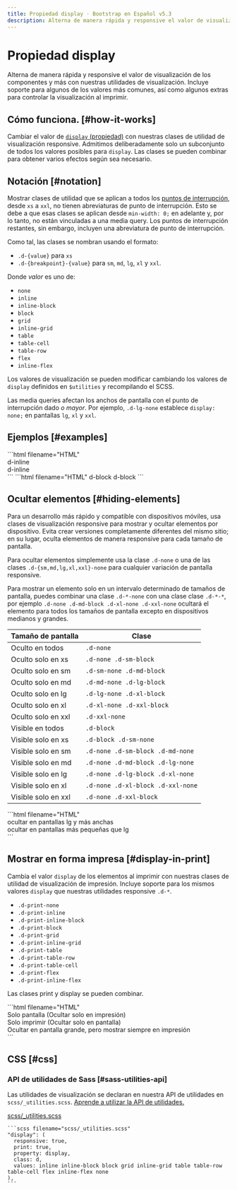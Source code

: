 ```yaml
---
title: Propiedad display · Bootstrap en Español v5.3
description: Alterna de manera rápida y responsive el valor de visualización de los componentes y más con nuestras utilidades de visualización. Incluye soporte para algunos de los valores más comunes, así como algunos extras para controlar la visualización al imprimir.
---
```


# Propiedad display

Alterna de manera rápida y responsive el valor de visualización de los componentes y más con nuestras utilidades de visualización. Incluye soporte para algunos de los valores más comunes, así como algunos extras para controlar la visualización al imprimir.

Cómo funciona. [#how-it-works]
-------------------------------

Cambiar el valor de [`display` (propiedad)](https://developer.mozilla.org/en-US/docs/Web/CSS/display) con nuestras clases de utilidad de visualización responsive. Admitimos deliberadamente solo un subconjunto de todos los valores posibles para `display`. Las clases se pueden combinar para obtener varios efectos según sea necesario.

Notación [#notation]
---------------------

Mostrar clases de utilidad que se aplican a todos los [puntos de interrupción](/docs/5.3/layout/breakpoints/), desde `xs` a `xxl`, no tienen abreviaturas de punto de interrupción. Esto se debe a que esas clases se aplican desde `min-width: 0;` en adelante y, por lo tanto, no están vinculadas a una media query. Los puntos de interrupción restantes, sin embargo, incluyen una abreviatura de punto de interrupción.

Como tal, las clases se nombran usando el formato:

* `.d-{value}` para `xs`
* `.d-{breakpoint}-{value}` para `sm`, `md`, `lg`, `xl` y `xxl`.

Donde _valor_ es uno de:

* `none`
* `inline`
* `inline-block`
* `block`
* `grid`
* `inline-grid`
* `table`
* `table-cell`
* `table-row`
* `flex`
* `inline-flex`

Los valores de visualización se pueden modificar cambiando los valores de `display` definidos en `$utilities` y recompilando el SCSS.

Las media queries afectan los anchos de pantalla con el punto de interrupción dado _o mayor_. Por ejemplo, `.d-lg-none` establece `display: none;` en pantallas `lg`, `xl` y `xxl`.

Ejemplos [#examples]
---------------------

<DemoIframe path="/demos/bootstrap/5.3/utilities/display/examples-1.html">
    ```html filename="HTML"
    <div class="d-inline p-2 text-bg-primary">d-inline</div>
    <div class="d-inline p-2 text-bg-dark">d-inline</div>
    ```
</DemoIframe>

<DemoIframe path="/demos/bootstrap/5.3/utilities/display/examples-2.html">
    ```html filename="HTML"
    <span class="d-block p-2 text-bg-primary">d-block</span>
    <span class="d-block p-2 text-bg-dark">d-block</span>
    ```
</DemoIframe>

Ocultar elementos [#hiding-elements]
-------------------------------------

Para un desarrollo más rápido y compatible con dispositivos móviles, usa clases de visualización responsive para mostrar y ocultar elementos por dispositivo. Evita crear versiones completamente diferentes del mismo sitio; en su lugar, oculta elementos de manera responsive para cada tamaño de pantalla.

Para ocultar elementos simplemente usa la clase `.d-none` o una de las clases `.d-{sm,md,lg,xl,xxl}-none` para cualquier variación de pantalla responsive.

Para mostrar un elemento solo en un intervalo determinado de tamaños de pantalla, puedes combinar una clase `.d-*-none` con una clase clase `.d-*-*`, por ejemplo `.d-none .d-md-block .d-xl-none .d-xxl-none` ocultará el elemento para todos los tamaños de pantalla excepto en dispositivos medianos y grandes.

| Tamaño de pantalla | Clase |
| --- | --- |
| Oculto en todos | `.d-none` |
| Oculto solo en xs | `.d-none .d-sm-block` |
| Oculto solo en sm | `.d-sm-none .d-md-block` |
| Oculto solo en md | `.d-md-none .d-lg-block` |
| Oculto solo en lg | `.d-lg-none .d-xl-block` |
| Oculto solo en xl | `.d-xl-none .d-xxl-block` |
| Oculto solo en xxl | `.d-xxl-none` |
| Visible en todos | `.d-block` |
| Visible solo en xs | `.d-block .d-sm-none` |
| Visible solo en sm | `.d-none .d-sm-block .d-md-none` |
| Visible solo en md | `.d-none .d-md-block .d-lg-none` |
| Visible solo en lg | `.d-none .d-lg-block .d-xl-none` |
| Visible solo en xl | `.d-none .d-xl-block .d-xxl-none` |
| Visible solo en xxl | `.d-none .d-xxl-block` |

<DemoIframe path="/demos/bootstrap/5.3/utilities/display/hiding-elements.html">
    ```html filename="HTML"
    <div class="d-lg-none">ocultar en pantallas lg y más anchas</div>
    <div class="d-none d-lg-block">ocultar en pantallas más pequeñas que lg</div>
    ```
</DemoIframe>

Mostrar en forma impresa [#display-in-print]
---------------------------------------------

Cambia el valor `display` de los elementos al imprimir con nuestras clases de utilidad de visualización de impresión. Incluye soporte para los mismos valores `display` que nuestras utilidades responsive `.d-*`.

* `.d-print-none`
* `.d-print-inline`
* `.d-print-inline-block`
* `.d-print-block`
* `.d-print-grid`
* `.d-print-inline-grid`
* `.d-print-table`
* `.d-print-table-row`
* `.d-print-table-cell`
* `.d-print-flex`
* `.d-print-inline-flex`

Las clases print y display se pueden combinar.

<DemoIframe path="/demos/bootstrap/5.3/utilities/display/display-in-print.html">
    ```html filename="HTML"
    <div class="d-print-none">Solo pantalla (Ocultar solo en impresión)</div>
    <div class="d-none d-print-block">Solo imprimir (Ocultar solo en pantalla)</div>
    <div class="d-none d-lg-block d-print-block">Ocultar en pantalla grande, pero mostrar siempre en impresión</div>
    ```
</DemoIframe>

CSS [#css]
-----------

### API de utilidades de Sass [#sass-utilities-api]

Las utilidades de visualización se declaran en nuestra API de utilidades en `scss/_utilities.scss`. [Aprende a utilizar la API de utilidades.](/docs/5.3/utilities/api/#using-the-api)

[scss/_utilities.scss](https://github.com/twbs/bootstrap/blob/v5.3.2/scss/_utilities.scss)

    ```scss filename="scss/_utilities.scss"
    "display": (
      responsive: true,
      print: true,
      property: display,
      class: d,
      values: inline inline-block block grid inline-grid table table-row table-cell flex inline-flex none
    ),
    ```